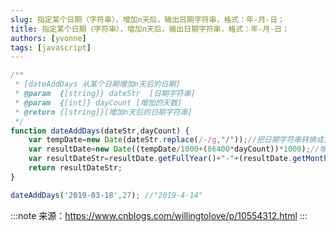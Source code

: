 ```yaml
---
slug: 指定某个日期（字符串），增加n天后，输出日期字符串，格式：年-月-日；
title: 指定某个日期（字符串），增加n天后，输出日期字符串，格式：年-月-日；
authors: [yvonne]
tags: [javascript]
---
```

<!--truncate-->

```js
/**
 * [dateAddDays 从某个日期增加n天后的日期]
 * @param  {[string]} dateStr  [日期字符串]
 * @param  {[int]} dayCount [增加的天数]
 * @return {[string]}[增加n天后的日期字符串]
 */
function dateAddDays(dateStr,dayCount) {
    var tempDate=new Date(dateStr.replace(/-/g,"/"));//把日期字符串转换成日期格式
    var resultDate=new Date((tempDate/1000+(86400*dayCount))*1000);//增加n天后的日期
    var resultDateStr=resultDate.getFullYear()+"-"+(resultDate.getMonth()+1)+"-"+(resultDate.getDate());//将日期转化为字符串格式
    return resultDateStr;
}

dateAddDays('2019-03-18',27); //"2019-4-14"
```

:::note
来源：https://www.cnblogs.com/willingtolove/p/10554312.html
:::